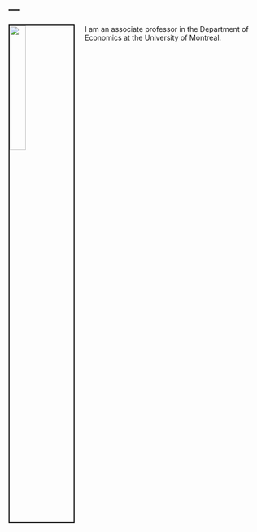 ---
---

<img src="images/010.jpg" style="width:25%; border:2px solid; margin-right: 20px" align="left">

<link rel="stylesheet" href="styles.css" type="text/css">

I am an associate professor in the Department of Economics at the University of Montreal.

